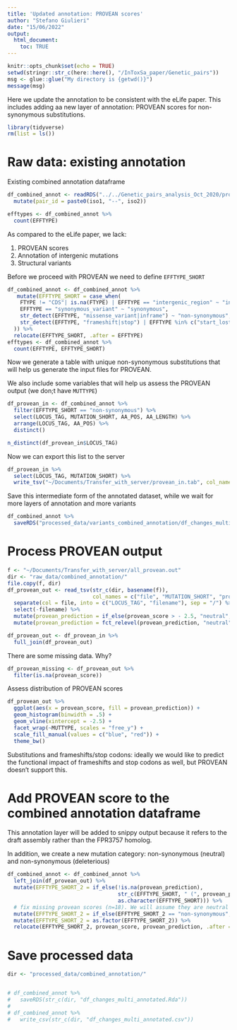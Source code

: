 ```yaml
---
title: 'Updated annotation: PROVEAN scores'
author: "Stefano Giulieri"
date: "15/06/2022"
output: 
  html_document:
    toc: TRUE
---
```


```r
knitr::opts_chunk$set(echo = TRUE)
setwd(stringr::str_c(here::here(), "/InToxSa_paper/Genetic_pairs"))
msg <- glue::glue("My directory is {getwd()}")
message(msg)
```

Here we update the annotation to be consistent with the eLife paper. This includes adding aa new layer of annotation: PROVEAN scores for non-synonymous substitutions. 

```r
library(tidyverse)
rm(list = ls())
```

# Raw data: existing annotation

Existing combined annotation dataframe

```r
df_combined_annot <- readRDS("../../Genetic_pairs_analysis_Oct_2020/processed_data/snippy/denovo/snippy_annotated.Rda") %>%
  mutate(pair_id = paste0(iso1, "--", iso2))

efftypes <- df_combined_annot %>%
  count(EFFTYPE)
```

As compared to the eLife paper, we lack:

1. PROVEAN scores
2. Annotation of intergenic mutations
3. Structural variants

Before we proceed with PROVEAN we need to define `EFFTYPE_SHORT`

```r
df_combined_annot <- df_combined_annot %>%
   mutate(EFFTYPE_SHORT = case_when(
    FTYPE != "CDS"| is.na(FTYPE) | EFFTYPE == "intergenic_region" ~ "intergenic",
    EFFTYPE == "synonymous_variant" ~ "synonymous",
    str_detect(EFFTYPE, "missense_variant|inframe") ~ "non-synonymous",
    str_detect(EFFTYPE, "frameshift|stop") | EFFTYPE %in% c("start_lost", "initiator_codon_variant") ~ "truncating"
  )) %>%
  relocate(EFFTYPE_SHORT, .after = EFFTYPE)
efftypes <- df_combined_annot %>%
  count(EFFTYPE, EFFTYPE_SHORT)
```

Now we generate a table with unique non-synonymous substitutions that will help us generate the input files for PROVEAN.

We also include some variables that will help us assess the PROVEAN output (we don;t have `MUTTYPE`)

```r
df_provean_in <- df_combined_annot %>%
  filter(EFFTYPE_SHORT == "non-synonymous") %>%
  select(LOCUS_TAG, MUTATION_SHORT, AA_POS, AA_LENGTH) %>%
  arrange(LOCUS_TAG, AA_POS) %>%
  distinct()

n_distinct(df_provean_in$LOCUS_TAG)
```

Now we can export this list to the server

```r
df_provean_in %>%
  select(LOCUS_TAG, MUTATION_SHORT) %>%
  write_tsv("~/Documents/Transfer_with_server/provean_in.tab", col_names = F)
```

Save this intermediate form of the annotated dataset, while we wait for more layers of annotation and more variants

```r
df_combined_annot %>%
  saveRDS("processed_data/variants_combined_annotation/df_changes_multi_annotated.Rda")
```


# Process PROVEAN output

```r
f <- "~/Documents/Transfer_with_server/all_provean.out"
dir <- "raw_data/combined_annotation/"
file.copy(f, dir)
df_provean_out <- read_tsv(str_c(dir, basename(f)),
                           col_names = c("file", "MUTATION_SHORT", "provean_score")) %>%
  separate(col = file, into = c("LOCUS_TAG", "filename"), sep = "/") %>%
  select(-filename) %>%
  mutate(provean_prediction = if_else(provean_score > - 2.5, "neutral", "deleterious")) %>%
  mutate(provean_prediction = fct_relevel(provean_prediction, "neutral"))

df_provean_out <- df_provean_in %>%
  full_join(df_provean_out)
```

There are some missing data. Why?

```r
df_provean_missing <- df_provean_out %>%
  filter(is.na(provean_score))
```


Assess distribution of PROVEAN scores

```r
df_provean_out %>%
  ggplot(aes(x = provean_score, fill = provean_prediction)) +
  geom_histogram(binwidth = .5) +
  geom_vline(xintercept = -2.5) +
  facet_wrap(~MUTTYPE, scales = "free_y") +
  scale_fill_manual(values = c("blue", "red")) +
  theme_bw()
```

Substitutions and frameshifts/stop codons: ideally we would like to predict the functional impact of frameshifts and stop codons as well, but PROVEAN doesn't support this.

# Add PROVEAN score to the combined annotation dataframe

This annotation layer will be added to snippy output because it refers to the draft assembly rather than the FPR3757 homolog.

In addition, we create a new mutation category: non-synonymous (neutral) and non-synonymous (deleterious)

```r
df_combined_annot <- df_combined_annot %>%
  left_join(df_provean_out) %>%
  mutate(EFFTYPE_SHORT_2 = if_else(!is.na(provean_prediction),
                                   str_c(EFFTYPE_SHORT, " (", provean_prediction, ")"),
                                   as.character(EFFTYPE_SHORT))) %>%
  # fix missing provean scores (n=18). We will assume they are neutral
  mutate(EFFTYPE_SHORT_2 = if_else(EFFTYPE_SHORT_2 == "non-synonymous", "non-synonymous (neutral)", EFFTYPE_SHORT_2)) %>%
  mutate(EFFTYPE_SHORT_2 = as.factor(EFFTYPE_SHORT_2)) %>%
  relocate(EFFTYPE_SHORT_2, provean_score, provean_prediction, .after = EFFTYPE_SHORT)
```


# Save processed data

```r
dir <- "processed_data/combined_annotation/"


# df_combined_annot %>%
#   saveRDS(str_c(dir, "df_changes_multi_annotated.Rda"))
# 
# df_combined_annot %>%
#   write_csv(str_c(dir, "df_changes_multi_annotated.csv"))
```

